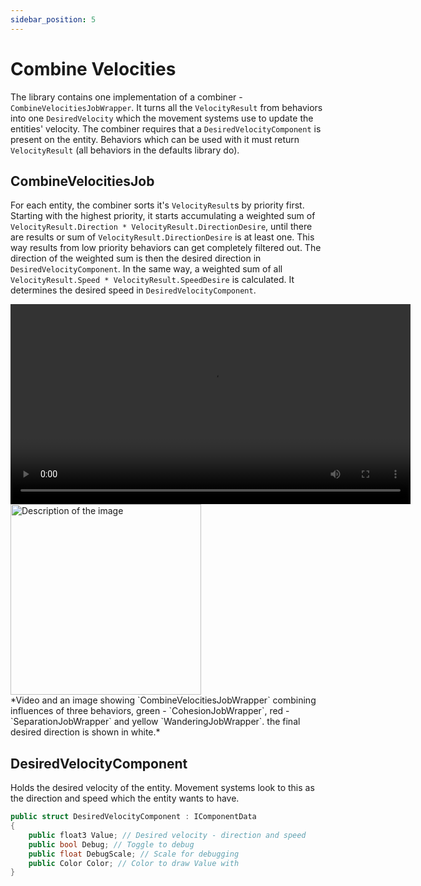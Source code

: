 ```yaml
---
sidebar_position: 5
---
```


# Combine Velocities

The library contains one implementation of a combiner - `CombineVelocitiesJobWrapper`. It turns all the `VelocityResult` from behaviors into one `DesiredVelocity` which the movement systems use to update the entities' velocity. The combiner requires that a `DesiredVelocityComponent` is present on the entity. Behaviors which can be used with it must return `VelocityResult` (all behaviors in the defaults library do).

## CombineVelocitiesJob

For each entity, the combiner sorts it's `VelocityResult`s by priority first. Starting with the highest priority, it starts accumulating a weighted sum of `VelocityResult.Direction * VelocityResult.DirectionDesire`, until there are results or sum of `VelocityResult.DirectionDesire` is at least one. This way results from low priority behaviors can get completely filtered out. The direction of the weighted sum is then the desired direction in `DesiredVelocityComponent`. In the same way, a weighted sum of all `VelocityResult.Speed * VelocityResult.SpeedDesire` is calculated. It determines the desired speed in `DesiredVelocityComponent`. 

<div style={{ display: 'flex', alignItems: 'flex-end', justifyContent: 'flex-start' }}>
  
  <video controls height="320">
    <source src="/videos/Combiner.mp4" type="video/mp4" />
    Your browser does not support the video tag.
  </video>
  <div style={{ width: '15px' }}/>
  <img src="/img/Combiner.png" alt="Description of the image" height="305" />
</div>
*Video and an image showing `CombineVelocitiesJobWrapper` combining influences of three behaviors, green - `CohesionJobWrapper`, red - `SeparationJobWrapper` and yellow `WanderingJobWrapper`. the final desired direction is shown in white.*

## DesiredVelocityComponent 

Holds the desired velocity of the entity. Movement systems look to this as the direction and speed which the entity wants to have.

```csharp title="DesiredVelocityAuthoring.cs"
public struct DesiredVelocityComponent : IComponentData
{
    public float3 Value; // Desired velocity - direction and speed
    public bool Debug; // Toggle to debug
    public float DebugScale; // Scale for debugging
    public Color Color; // Color to draw Value with
}
```


